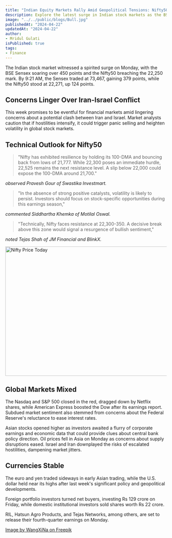 ```yaml
---
title: "Indian Equity Markets Rally Amid Geopolitical Tensions: Nifty50 Surges Past 22,250 Mark."
description: Explore the latest surge in Indian stock markets as the BSE Sensex and Nifty50 gain amid ongoing Iran-Israel tensions. Get insights into the technical outlook, investor strategies, global market reactions, and key earnings reports affecting market trends.
image: "../../public/blogs/Bull.jpg"
publishedAt: "2024-04-22"
updatedAt: "2024-04-22"
author: 
- Mridul Gulati
isPublished: true
tags: 
- Finance
---
```


The Indian stock market witnessed a spirited surge on Monday, with the BSE Sensex soaring over 450 points and the Nifty50 breaching the 22,250 mark. By 9:21 AM, the Sensex traded at 73,467, gaining 379 points, while the Nifty50 stood at 22,271, up 124 points.

## Concerns Linger Over Iran-Israel Conflict

This week promises to be eventful for financial markets amid lingering concerns about a potential clash between Iran and Israel. Market analysts caution that if hostilities intensify, it could trigger panic selling and heighten volatility in global stock markets.

## Technical Outlook for Nifty50

> "Nifty has exhibited resilience by holding its 100-DMA and bouncing back from lows of 21,777. While 22,300 poses an immediate hurdle, 22,525 remains the next resistance level. A slip below 22,000 could expose the 100-DMA around 21,700."

*observed Pravesh Gour of Swastika Investmart.*

> "In the absence of strong positive catalysts, volatility is likely to persist. Investors should focus on stock-specific opportunities during this earnings season,"

*commented Siddhartha Khemka of Motilal Oswal.*

> "Technically, Nifty faces resistance at 22,300-350. A decisive break above this zone would signal a resurgence of bullish sentiment," 

*noted Tejas Shah of JM Financial and BlinkX.*

<Image
  src="/blogs/Stock.jpg"
  width="718"
  height="404"
  alt="Nifty Price Today"
  sizes="100vw"
/>
## Global Markets Mixed

The Nasdaq and S&P 500 closed in the red, dragged down by Netflix shares, while American Express boosted the Dow after its earnings report. Subdued market sentiment also stemmed from concerns about the Federal Reserve's reluctance to ease interest rates.

Asian stocks opened higher as investors awaited a flurry of corporate earnings and economic data that could provide clues about central bank policy direction.
Oil prices fell in Asia on Monday as concerns about supply disruptions eased. Israel and Iran downplayed the risks of escalated hostilities, dampening market jitters.

## Currencies Stable

The euro and yen traded sideways in early Asian trading, while the U.S. dollar held near its highs after last week's significant policy and geopolitical developments.

Foreign portfolio investors turned net buyers, investing Rs 129 crore on Friday, while domestic institutional investors sold shares worth Rs 22 crore.

RIL, Hatsun Agro Products, and Tejas Networks, among others, are set to release their fourth-quarter earnings on Monday.

[Image by WangXiNa on Freepik](https://www.freepik.com/free-ai-image/financial-investment-bull-market_65695918.htm#query=stock%20market%20bull&position=2&from_view=keyword&track=ais&uuid=280f104d-85b9-43b5-a899-43339835a1fb)

